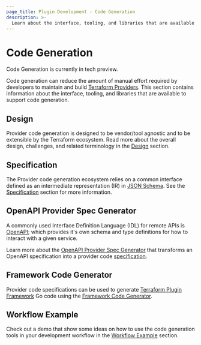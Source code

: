 ```yaml
---
page_title: Plugin Development - Code Generation
description: >-
  Learn about the interface, tooling, and libraries that are available to support code generation of Terraform Providers.
---
```


# Code Generation
<Note>
Code Generation is currently in tech preview.
</Note>

Code generation can reduce the amount of manual effort required by developers to maintain and build [Terraform Providers](/terraform/language/providers). This section contains information about the interface, tooling, and libraries that are available to support code generation.

## Design

Provider code generation is designed to be vendor/tool agnostic and to be extensible by the Terraform ecosystem. Read more about the overall design, challenges, and related terminology in the [Design](/terraform/plugin/code-generation/design) section.

## Specification

The Provider code generation ecosystem relies on a common interface defined as an intermediate representation (IR) in [JSON Schema](https://json-schema.org/). See the [Specification](/terraform/plugin/code-generation/specification) section for more information.

## OpenAPI Provider Spec Generator

A commonly used Interface Definition Language (IDL) for remote APIs is [OpenAPI](https://www.openapis.org/); which provides it's own schema and type definitions for how to interact with a given service.

Learn more about the [OpenAPI Provider Spec Generator](/terraform/plugin/code-generation/openapi-generator) that transforms an OpenAPI specification into a provider code [specification](/terraform/plugin/code-generation/specification).

## Framework Code Generator

Provider code specifications can be used to generate [Terraform Plugin Framework](/terraform/plugin/framework) Go code using the [Framework Code Generator](/terraform/plugin/code-generation/framework-generator).

## Workflow Example

Check out a demo that show some ideas on how to use the code generation tools in your development workflow in the [Workflow Example](/terraform/plugin/code-generation/workflow-example) section.